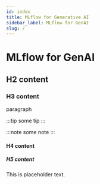 ```yaml
---
id: index
title: MLflow for Generative AI
sidebar_label: MLflow for GenAI
slug: /
---
```



# MLflow for GenAI

## H2 content

### H3 content

paragraph

:::tip
some tip
:::

:::note
some note
:::

#### H4 content

##### H5 content

This is placeholder text.
